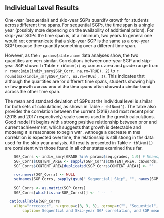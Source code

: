 ## Individual Level Results

One-year (sequential) and skip-year SGPs quantify growth for students across different time spans. For sequential SGPs, the time span is a single year (possibly more depending on the availability of additional priors). For skip-year SGPs the time span is, at a minimum, two years. In general one would not communicate that a skip-year SGP is the same as a one-year SGP because they quantify something over a different time span.

However, as the `r params$state.name` data analyses show, the two quantities are very similar. Correlations between one-year SGP and skip-year SGP shown in Table `r tblNum(1)` by content area and grade range from `r round(min(indiv_smry$SGP_Corr, na.rm=TRUE), 2)` to `r round(max(indiv_smry$SGP_Corr, na.rm=TRUE), 2)`. This indicates that although the quantities are for different time spans, students showing high or low growth across one of the time spans often showed a similar trend across the other time span.

The mean and standard deviation of SGPs at the individual level is similar for both sets of calculations, as shown in Table `r tblNum(1)`.  The table also provides the correlation between the current (2019) and most recent prior (2018 and 2017 respectively) scale scores used in the growth calculations.  Good model fit begins with a strong positive relationship between prior and current achievement, which suggests that growth is detectable and modeling it is reasonable to begin with.  Although a decrease in this correlation is expected over time, the relationship is still strong in the data used for the skip-year analysis.  All results presented in Table `r tblNum(1)` are consistent with those found in all other states examined thus far.


```r
	SGP_Corrs <- indiv_smry[GRADE %in% params$seq.grades, 1:9] # Means/SDs/Cors
	SGP_Corrs$CONTENT_AREA <- sapply(SGP_Corrs$CONTENT_AREA, capwords, USE.NAMES=FALSE)
	SGP_Corrs$CONTENT_AREA[duplicated(SGP_Corrs$CONTENT_AREA)] <- ""

	row.names(SGP_Corrs) <- NULL
	setnames(SGP_Corrs, sapply(gsub("_Sequential|_Skip", "", names(SGP_Corrs)), capwords))

	SGP_Corrs <- as.matrix(SGP_Corrs)
	SGP_Corrs[which(is.na(SGP_Corrs))] <- ' --  '

  cat(dualTable(SGP_Corrs,
  	align="rrccccccc", n.cgroup=c(3, 3, 3), cgroup=c("", "Sequential", "Skip Year"),
		caption='Sequential and Skip-year SGP correlation, and SGP mean/standard deviation and test score correlations by content area and grade.'))
```
